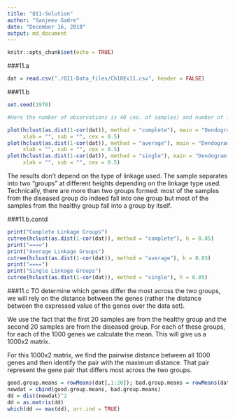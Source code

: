 ```yaml
---
title: "Q11-Solution"
author: "Sanjeev Gadre"
date: "December 16, 2018"
output: md_document
---
```


```r
knitr::opts_chunk$set(echo = TRUE)

```

###11.a
```r
dat = read.csv("./Q11-Data_files/Ch10Ex11.csv", header = FALSE)
```

###11.b
```r
set.seed(1970)

#Here the number of observations is 40 (no. of samples) and number of features is 1000 (gene expressions)

plot(hclust(as.dist(1-cor(dat)), method = "complete"), main = "Dendogram using Complete Linkage", 
     xlab = "", sub = "", cex = 0.5)
plot(hclust(as.dist(1-cor(dat)), method = "average"), main = "Dendogram using Average Linkage", 
     xlab = "", sub = "", cex = 0.5)
plot(hclust(as.dist(1-cor(dat)), method = "single"), main = "Dendogram using Single Linkage", 
     xlab = "", sub = "", cex = 0.5)
```

The results don't depend on the type of linkage used. The sample separates into two "groups" at different heights depending on the linkage type used. Technically, there are more than two groups formed: most of the samples from the diseased group do indeed fall into one group but most of the samples from the healthy group fall into a group by itself.

###11.b.contd
```r
print("Complete Linkage Groups")
cutree(hclust(as.dist(1-cor(dat)), method = "complete"), h = 0.85)
print("====")
print("Average Linkage Groups")
cutree(hclust(as.dist(1-cor(dat)), method = "average"), h = 0.85)
print("====")
print("Single Linkage Groups")
cutree(hclust(as.dist(1-cor(dat)), method = "single"), h = 0.85)
```


###11.c
TO determine which genes differ the most across the two groups, we will rely on the distance between the genes (rather the distance between the expressed value of the genes over the data set).

We use the fact that the first 20 samples are from the healthy group and the second 20 samples are from the diseased group. For each of these groups, for each of the 1000 genes we calculate the mean. This will give us a 1000x2 matrix. 

For this 1000x2 matrix, we find the pairwise distance between all 1000 genes and then identify the pair with the maximum distance. That pair represent the gene pair that differs most across the two groups.
```r
good.group.means = rowMeans(dat[,1:20]); bad.group.means = rowMeans(dat[,21:40])
newdat = cbind(good.group.means, bad.group.means)
dd = dist(newdat)^2
dd = as.matrix(dd)
which(dd == max(dd), arr.ind = TRUE)
```